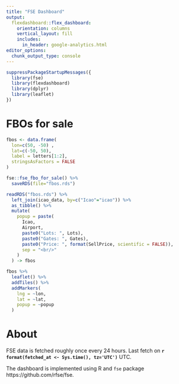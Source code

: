 ```yaml
---
title: "FSE Dashboard"
output: 
  flexdashboard::flex_dashboard:
    orientation: columns
    vertical_layout: fill
    includes:
      in_header: google-analytics.html
editor_options: 
  chunk_output_type: console
---
```


```r
suppressPackageStartupMessages({
  library(fse)
  library(flexdashboard)
  library(dplyr)
  library(leaflet)
})
```





# FBOs for sale

```r
fbos <- data.frame(
  lon=c(50, -50) , 
  lat=c(-50, 50),
  label = letters[1:2],
  stringsAsFactors = FALSE
)
```

```r
fse::fse_fbo_for_sale() %>%
  saveRDS(file="fbos.rds")
```

```r
readRDS("fbos.rds") %>%
  left_join(icao_data, by=c("Icao"="icao")) %>%
  as_tibble() %>%
  mutate(
    popup = paste(
      Icao, 
      Airport, 
      paste0("Lots: ", Lots), 
      paste0("Gates: ", Gates), 
      paste0("Price: ", format(SellPrice, scientific = FALSE)),
      sep = "<br/>"
    )
  ) -> fbos
```


```r
fbos %>%
  leaflet() %>%
  addTiles() %>%
  addMarkers(
    lng = ~lon, 
    lat = ~lat, 
    popup = ~popup
  )
```



<!--
# FSE test

```r
head(icao_data)
```
-->
















# About

FSE data is fetched roughly once every 24 hours. Last fetch on **`r format(fetched_at <- Sys.time(), tz='UTC')`** UTC.

The dashboard is implemented using R and `fse` package https://github.com/rfse/fse.
